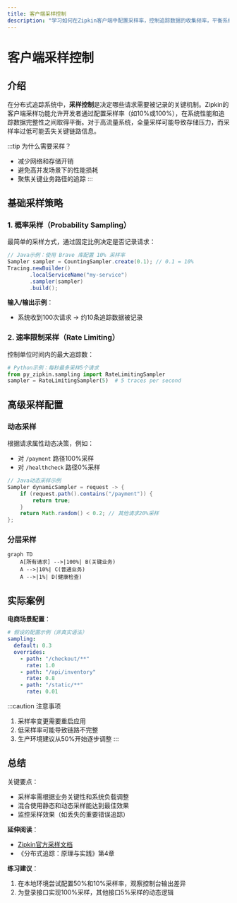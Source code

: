 ```yaml
---
title: 客户端采样控制
description: "学习如何在Zipkin客户端中配置采样率，控制追踪数据的收集频率，平衡系统性能与监控需求。"
---
```


# 客户端采样控制

## 介绍

在分布式追踪系统中，**采样控制**是决定哪些请求需要被记录的关键机制。Zipkin的客户端采样功能允许开发者通过配置采样率（如10%或100%），在系统性能和追踪数据完整性之间取得平衡。对于高流量系统，全量采样可能导致存储压力，而采样率过低可能丢失关键链路信息。

:::tip 为什么需要采样？
- 减少网络和存储开销
- 避免高并发场景下的性能损耗
- 聚焦关键业务路径的追踪
:::

## 基础采样策略

### 1. 概率采样（Probability Sampling）

最简单的采样方式，通过固定比例决定是否记录请求：

```java
// Java示例：使用 Brave 库配置 10% 采样率
Sampler sampler = CountingSampler.create(0.1); // 0.1 = 10%
Tracing.newBuilder()
       .localServiceName("my-service")
       .sampler(sampler)
       .build();
```

**输入/输出示例**：
- 系统收到100次请求 → 约10条追踪数据被记录

### 2. 速率限制采样（Rate Limiting）

控制单位时间内的最大追踪数：

```python
# Python示例：每秒最多采样5个请求
from py_zipkin.sampling import RateLimitingSampler
sampler = RateLimitingSampler(5)  # 5 traces per second
```

## 高级采样配置

### 动态采样

根据请求属性动态决策，例如：
- 对 `/payment` 路径100%采样
- 对 `/healthcheck` 路径0%采样

```java
// Java动态采样示例
Sampler dynamicSampler = request -> {
    if (request.path().contains("/payment")) {
        return true;
    }
    return Math.random() < 0.2; // 其他请求20%采样
};
```

### 分层采样

```mermaid
graph TD
    A[所有请求] -->|100%| B(关键业务)
    A -->|10%| C(普通业务)
    A -->|1%| D(健康检查)
```

## 实际案例

**电商场景配置**：
```yaml
# 假设的配置示例（非真实语法）
sampling:
  default: 0.3
  overrides:
    - path: "/checkout/**"
      rate: 1.0
    - path: "/api/inventory"
      rate: 0.8
    - path: "/static/**"
      rate: 0.01
```

:::caution 注意事项
1. 采样率变更需要重启应用
2. 低采样率可能导致链路不完整
3. 生产环境建议从50%开始逐步调整
:::

## 总结

关键要点：
- 采样率需根据业务关键性和系统负载调整
- 混合使用静态和动态采样能达到最佳效果
- 监控采样效果（如丢失的重要错误追踪）

**延伸阅读**：
- [Zipkin官方采样文档](https://zipkin.io/pages/samplers.html)
- 《分布式追踪：原理与实践》第4章

**练习建议**：
1. 在本地环境尝试配置50%和10%采样率，观察控制台输出差异
2. 为登录接口实现100%采样，其他接口5%采样的动态逻辑